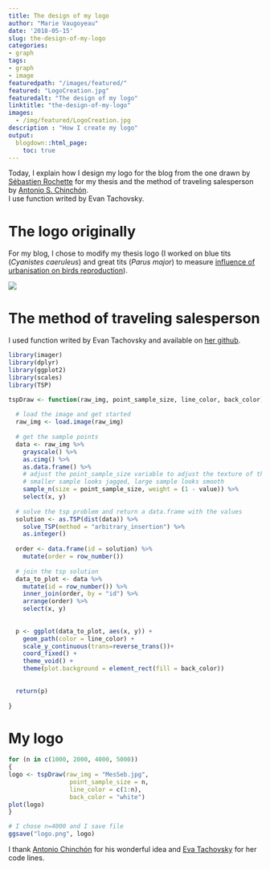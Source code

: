 ```yaml
---
title: The design of my logo
author: "Marie Vaugoyeau"
date: '2018-05-15'
slug: the-design-of-my-logo
categories:
- graph
tags:
- graph
- image
featuredpath: "/images/featured/"
featured: "LogoCreation.jpg"
featuredalt: "The design of my logo"
linktitle: "the-design-of-my-logo"
images: 
  - /img/featured/LogoCreation.jpg  
description : "How I create my logo" 
output:
  blogdown::html_page:
    toc: true
---
```

  
Today, I explain how I design my logo for the blog from the one drawn by [Sébastien Rochette](https://statnmap.com/) for my thesis and the method of traveling salesperson by [Antonio S. Chinchón](https://fronkonstin.com/2018/04/04/the-travelling-salesman-portrait/).  
I use function writed by Evan Tachovsky.  
  
# The logo originally 
For my blog, I chose to modify my thesis logo (I worked on blue tits (*Cyanistes caeruleus*) and great tits (*Parus major*) to measure [influence of urbanisation on birds reproduction](http://www.theses.fr/2015PA066172)).  
  
![](/images/MesSeb.png)  
  
# The method of traveling salesperson  
I used function writed by Evan Tachovsky and available on [her github](https://gist.github.com/etachov/1ef225e3824486ca039cc0ccf4511702).  
```r
library(imager)
library(dplyr)
library(ggplot2)
library(scales)
library(TSP)

tspDraw <- function(raw_img, point_sample_size, line_color, back_color) {
  
  # load the image and get started
  raw_img <- load.image(raw_img)
  
  # get the sample points
  data <- raw_img %>%
    grayscale() %>%
    as.cimg() %>%
    as.data.frame() %>%
    # adjust the point_sample_size variable to adjust the texture of the tsp image
    # smaller sample looks jagged, large sample looks smooth
    sample_n(size = point_sample_size, weight = (1 - value)) %>%
    select(x, y)
  
  # solve the tsp problem and return a data.frame with the values
  solution <- as.TSP(dist(data)) %>% 
    solve_TSP(method = "arbitrary_insertion") %>%
    as.integer()
  
  order <- data.frame(id = solution) %>%
    mutate(order = row_number())
  
  # join the tsp solution 
  data_to_plot <- data %>%
    mutate(id = row_number()) %>%
    inner_join(order, by = "id") %>%
    arrange(order) %>%
    select(x, y)
  
  
  p <- ggplot(data_to_plot, aes(x, y)) +
    geom_path(color = line_color) +
    scale_y_continuous(trans=reverse_trans())+
    coord_fixed() +
    theme_void() +
    theme(plot.background = element_rect(fill = back_color))
  
  
  return(p)
  
}
```
  
# My logo  
```r
for (n in c(1000, 2000, 4000, 5000))
{
logo <- tspDraw(raw_img = "MesSeb.jpg",
                 point_sample_size = n,
                 line_color = c(1:n), 
                 back_color = "white")
plot(logo)
}

# I chose n=4000 and I save file
ggsave("logo.png", logo)
```
  
I thank [Antonio Chinchón](https://twitter.com/aschinchon) for his wonderful idea and [Eva Tachovsky](https://twitter.com/EvanTachovsky) for her code lines.  
